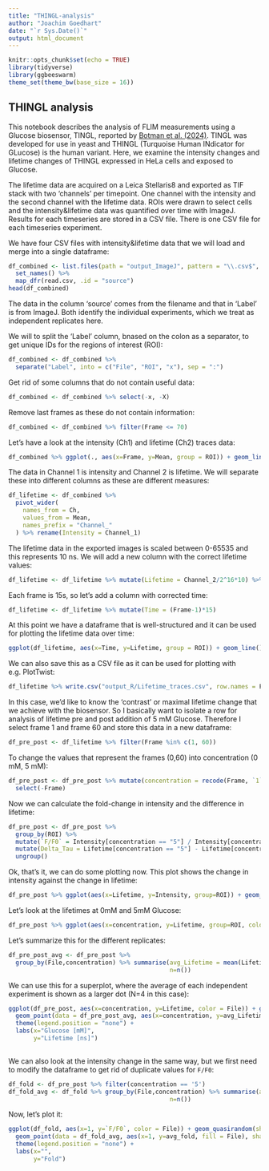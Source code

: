 ```yaml
---
title: "THINGL-analysis"
author: "Joachim Goedhart"
date: "`r Sys.Date()`"
output: html_document
---
```


```r
knitr::opts_chunk$set(echo = TRUE)
library(tidyverse)
library(ggbeeswarm)
theme_set(theme_bw(base_size = 16))
```

## THINGL analysis

This notebook describes the analysis of FLIM measurements using a Glucose biosensor, TINGL, reported by [Botman et al. (2024)](https://doi.org/10.1101/2024.11.29.626064).
TINGL was developed for use in yeast and THINGL (Turquoise Human INdicator for GLucose) is the human variant. Here, we examine the intensity changes and lifetime changes of THINGL expressed in HeLa cells and exposed to Glucose.

The lifetime data are acquired on a Leica Stellaris8 and exported as TIF stack with two 'channels' per timepoint. One channel with the intensity and the second channel with the lifetime data. ROIs were drawn to select cells and the intensity&lifetime data was quantified over time with ImageJ. Results for each timeseries are stored in a CSV file. There is one CSV file for each timeseries experiment.

We have four CSV files with intensity&lifetime data that we will load and merge into a single dataframe:

```r
df_combined <- list.files(path = "output_ImageJ", pattern = "\\.csv$", full.names = TRUE) %>%
  set_names() %>%
  map_dfr(read.csv, .id = "source")
head(df_combined)
```

The data in the column 'source' comes from the filename and that in 'Label' is from ImageJ. Both identify the individual experiments, which we treat as independent replicates here.

We will to split the 'Label' column, bnased on the colon as a separator, to get unique IDs for the regions of interest (ROI):

```r
df_combined <- df_combined %>%
  separate("Label", into = c("File", "ROI", "x"), sep = ":")
```

Get rid of some columns that do not contain useful data:

```r
df_combined <- df_combined %>% select(-x, -X)
```

Remove last frames as these do not contain information:

```r
df_combined <- df_combined %>% filter(Frame <= 70)
```

Let's have a look at the intensity (Ch1) and lifetime (Ch2) traces data:

```r
df_combined %>% ggplot(., aes(x=Frame, y=Mean, group = ROI)) + geom_line() +facet_grid(Ch~File)
```

The data in Channel 1 is intensity and Channel 2 is lifetime. We will separate these into different columns as these are different measures:

```r
df_lifetime <- df_combined %>%
  pivot_wider(
    names_from = Ch,
    values_from = Mean,
    names_prefix = "Channel_"
  ) %>% rename(Intensity = Channel_1)
```

The lifetime data in the exported images is scaled between 0-65535 and this represents 10 ns. We will add a new column with the correct lifetime values:

```r
df_lifetime <- df_lifetime %>% mutate(Lifetime = Channel_2/2^16*10) %>% select(-Channel_2)
```

Each frame is 15s, so let's add a column with corrected time:

```r
df_lifetime <- df_lifetime %>% mutate(Time = (Frame-1)*15)
```

At this point we have a dataframe that is well-structured and it can be used for plotting the lifetime data over time:

```r
ggplot(df_lifetime, aes(x=Time, y=Lifetime, group = ROI)) + geom_line() +facet_wrap(~File)
```

We can also save this as a CSV file as it can be used for plotting with e.g. PlotTwist:

```r
df_lifetime %>% write.csv("output_R/Lifetime_traces.csv", row.names = F)
```

In this case, we'd like to know the 'contrast' or maximal lifetime change that we achieve with the biosensor. So I basically want to isolate a row for analysis of lifetime pre and post addition of 5 mM Glucose. Therefore I select frame 1 and frame 60 and store this data in a new dataframe:

```r
df_pre_post <- df_lifetime %>% filter(Frame %in% c(1, 60))
```

To change the values that represent the frames (0,60) into concentration (0 mM, 5 mM):

```r
df_pre_post <- df_pre_post %>% mutate(concentration = recode(Frame, `1` = "0", `60` = "5")) %>%
  select(-Frame) 
```

Now we can calculate the fold-change in intensity and the difference in lifetime:

```r
df_pre_post <- df_pre_post %>%
  group_by(ROI) %>%
  mutate(`F/F0` = Intensity[concentration == "5"] / Intensity[concentration == "0"]) %>%
  mutate(Delta_Tau = Lifetime[concentration == "5"] - Lifetime[concentration == "0"]) %>%
  ungroup()
```

Ok, that's it, we can do some plotting now. This plot shows the change in intensity against the change in lifetime:

```r
df_pre_post %>% ggplot(aes(x=Lifetime, y=Intensity, group=ROI)) + geom_point() + geom_line()
```

Let's look at the lifetimes at 0mM and 5mM Glucose:

```r
df_pre_post %>% ggplot(aes(x=concentration, y=Lifetime, group=ROI, colour = File)) + geom_point() + geom_line() +facet_wrap(~File)
```

Let's summarize this for the different replicates:

```r
df_pre_post_avg <- df_pre_post %>%
  group_by(File,concentration) %>% summarise(avg_Lifetime = mean(Lifetime),
                                             n=n())
```
We can use this for a superplot, where the average of each independent experiment is shown as a larger dot (N=4 in this case):

```r
ggplot(df_pre_post, aes(x=concentration, y=Lifetime, color = File)) + geom_quasirandom(shape=19) +
  geom_point(data = df_pre_post_avg, aes(x=concentration, y=avg_Lifetime, fill = File), shape=21, size=8, color="black", alpha=0.7) + 
  theme(legend.position = "none") +
  labs(x="Glucose [mM]",
       y="Lifetime [ns]")
  
```

We can also look at the intensity change in the same way, but we first need to modify the dataframe to get rid of duplicate values for `F/F0`:

```r
df_fold <- df_pre_post %>% filter(concentration == '5')
df_fold_avg <- df_fold %>% group_by(File,concentration) %>% summarise(avg_fold = mean(`F/F0`),
                                             n=n())
```

Now, let's plot it:

```r
ggplot(df_fold, aes(x=1, y=`F/F0`, color = File)) + geom_quasirandom(shape=19) +
  geom_point(data = df_fold_avg, aes(x=1, y=avg_fold, fill = File), shape=21, size=8, color="black", alpha=0.7) + 
  theme(legend.position = "none") +
  labs(x="",
       y="Fold")
  
```


  